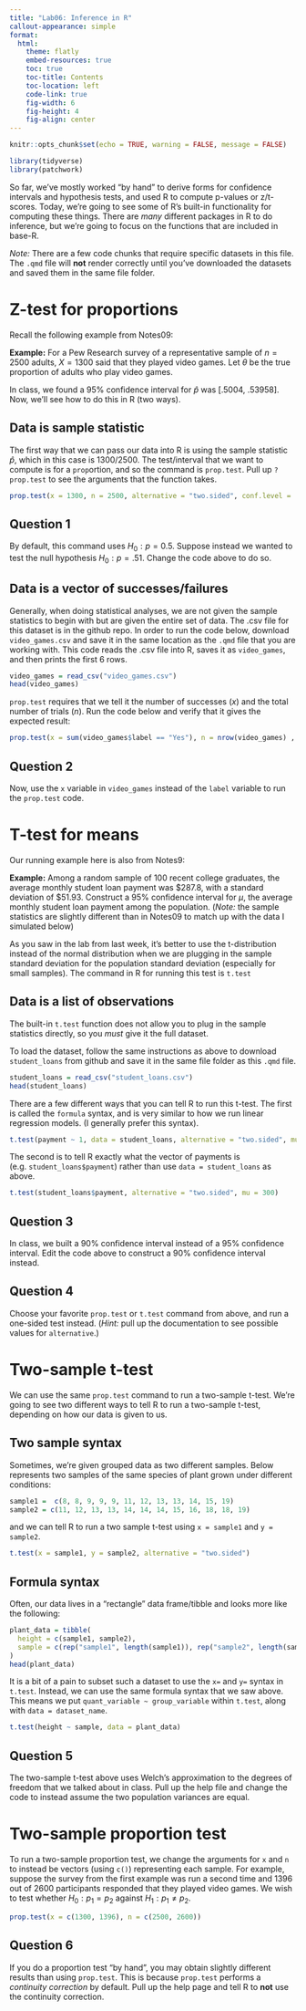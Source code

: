 ```yaml
---
title: "Lab06: Inference in R"
callout-appearance: simple
format: 
  html: 
    theme: flatly
    embed-resources: true
    toc: true
    toc-title: Contents
    toc-location: left
    code-link: true
    fig-width: 6
    fig-height: 4
    fig-align: center
---
```


```r
knitr::opts_chunk$set(echo = TRUE, warning = FALSE, message = FALSE)
```

```r
library(tidyverse)
library(patchwork)
```

So far, we've mostly worked "by hand" to derive forms for confidence intervals and hypothesis tests, and used R to compute p-values or z/t-scores. Today, we're going to see some of R's built-in functionality for computing these things. There are *many* different packages in R to do inference, but we're going to focus on the functions that are included in base-R. 

*Note:* There are a few code chunks that require specific datasets in this file. The `.qmd` file will **not** render correctly until you've downloaded the datasets and saved them in the same file folder. 

# Z-test for proportions

Recall the following example from Notes09: 

**Example:** For a Pew Research survey of a representative sample of $n=2500$ adults, $X=1300$ said that they played video games. Let $\theta$ be the true proportion of adults who play video games. 

In class, we found a 95% confidence interval for $\hat{p}$ was [.5004, .53958]. Now, we'll see how to do this in R (two ways). 

## Data is sample statistic

The first way that we can pass our data into R is using the sample statistic $\hat{p}$, which in this case is 1300/2500. The test/interval that we want to compute is for a `prop`ortion, and so the command is `prop.test`. Pull up `?prop.test` to see the arguments that the function takes. 

```r
prop.test(x = 1300, n = 2500, alternative = "two.sided", conf.level = .95)
```

::: callout-note
## Question 1

By default, this command uses $H_0: p = 0.5$. Suppose instead we wanted to test the null hypothesis $H_0: p = .51$. Change the code above to do so. 
:::

## Data is a vector of successes/failures

Generally, when doing statistical analyses, we are not given the sample statistics to begin with but are given the entire set of data. The .csv file for this dataset is in the github repo. In order to run the code below, download `video_games.csv` and save it in the same location as the `.qmd` file that you are working with. This code reads the .csv file into R, saves it as `video_games`, and then prints the first 6 rows. 

```r
video_games = read_csv("video_games.csv")
head(video_games)
```

`prop.test` requires that we tell it the number of successes ($x$) and the total number of trials ($n$). Run the code below and verify that it gives the expected result: 

```r
prop.test(x = sum(video_games$label == "Yes"), n = nrow(video_games) , alternative = "two.sided", conf.level = .95)
```

::: callout-note
## Question 2

Now, use the `x` variable in `video_games` instead of the `label` variable to run the `prop.test` code.
:::

# T-test for means

Our running example here is also from Notes9:

**Example:** Among a random sample of 100 recent college graduates, the average monthly student loan payment was \$287.8, with a standard deviation of \$51.93. Construct a 95% confidence interval for $\mu$, the average monthly student loan payment among the population.  (*Note:* the sample statistics are slightly different than in Notes09 to match up with the data I simulated below)

As you saw in the lab from last week, it's better to use the t-distribution instead of the normal distribution when we are plugging in the sample standard deviation for the population standard deviation (especially for small samples). The command in R for running this test is `t.test`

## Data is a list of observations

The built-in `t.test` function does not allow you to plug in the sample statistics directly, so you *must* give it the full dataset. 

To load the dataset, follow the same instructions as above to download `student_loans` from github and save it in the same file folder as this `.qmd` file. 

```r
student_loans = read_csv("student_loans.csv")
head(student_loans)
```

There are a few different ways that you can tell R to run this t-test. The first is called the `formula` syntax, and is very similar to how we run linear regression models. (I generally prefer this syntax). 

```r
t.test(payment ~ 1, data = student_loans, alternative = "two.sided", mu = 300)
```

The second is to tell R exactly what the vector of payments is (e.g. `student_loans$payment`) rather than use `data = student_loans` as above. 

```r
t.test(student_loans$payment, alternative = "two.sided", mu = 300)
```

::: callout-note
## Question 3

In class, we built a 90% confidence interval instead of a 95% confidence interval. Edit the code above to construct a 90% confidence interval instead. 
:::

::: callout-note
## Question 4

Choose your favorite `prop.test` or `t.test` command from above, and run a one-sided test instead. (*Hint:* pull up the documentation to see possible values for `alternative`.)
:::

# Two-sample t-test

We can use the same `prop.test` command to run a two-sample t-test. We're going to see two different ways to tell R to run a two-sample t-test, depending on how our data is given to us. 

## Two sample syntax

Sometimes, we're given grouped data as two different samples. Below represents two samples of the same species of plant grown under different conditions: 

```r
sample1 =  c(8, 8, 9, 9, 9, 11, 12, 13, 13, 14, 15, 19)
sample2 = c(11, 12, 13, 13, 14, 14, 14, 15, 16, 18, 18, 19)
```

and we can tell R to run a two sample t-test using `x = sample1` and `y = sample2`.

```r
t.test(x = sample1, y = sample2, alternative = "two.sided")
```

## Formula syntax

Often, our data lives in a "rectangle" data frame/tibble and looks more like the following: 

```r
plant_data = tibble(
  height = c(sample1, sample2),
  sample = c(rep("sample1", length(sample1)), rep("sample2", length(sample2)))
)
head(plant_data)
```

It is a bit of a pain to subset such a dataset to use the `x=` and `y=` syntax in `t.test`. Instead, we can use the same formula syntax that we saw above. This means we put `quant_variable ~ group_variable` within `t.test`, along with `data = dataset_name`. 

```r
t.test(height ~ sample, data = plant_data)
```

::: callout-note
## Question 5

The two-sample t-test above uses Welch's approximation to the degrees of freedom that we talked about in class. Pull up the help file and change the code to instead assume the two population variances are equal.
:::

# Two-sample proportion test

To run a two-sample proportion test, we change the arguments for `x` and `n` to instead be vectors (using `c()`) representing each sample. For example, suppose the survey from the first example was run a second time and 1396 out of 2600 participants responded that they played video games. We wish to test whether $H_0: p_1 = p_2$ against $H_1: p_1 \ne p_2$. 

```r
prop.test(x = c(1300, 1396), n = c(2500, 2600))
```
::: callout-note
## Question 6

If you do a proportion test "by hand", you may obtain slightly different results than using `prop.test`. This is because `prop.test` performs a *continuity correction* by default. Pull up the help page and tell R to **not** use the continuity correction.
:::

